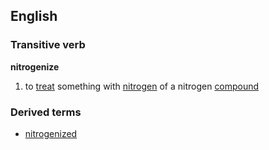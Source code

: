 ==English==
===Transitive verb===
'''nitrogenize'''
# to [[treat]] something with [[nitrogen]] of a nitrogen [[compound]]
===Derived terms===
*[[nitrogenized]]